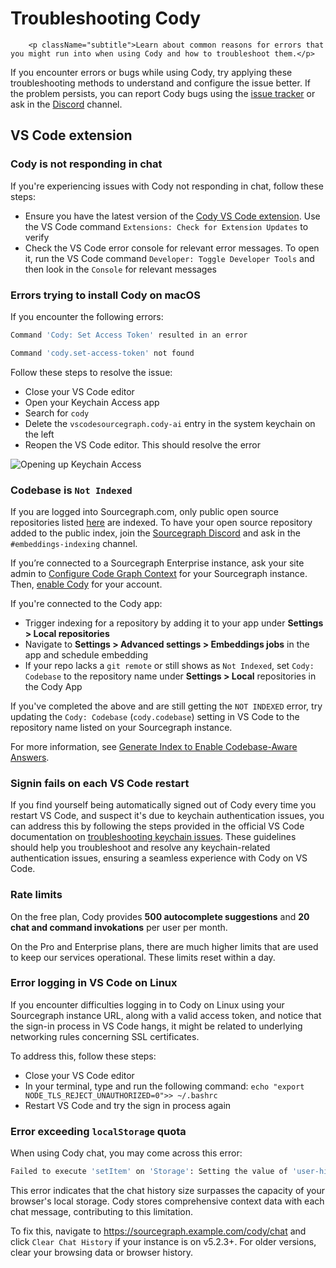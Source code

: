 # Troubleshooting Cody

        <p className="subtitle">Learn about common reasons for errors that you might run into when using Cody and how to troubleshoot them.</p>

If you encounter errors or bugs while using Cody, try applying these troubleshooting methods to understand and configure the issue better. If the problem persists, you can report Cody bugs using the [issue tracker](https://github.com/sourcegraph/cody/issues) or ask in the [Discord](https://discord.gg/s2qDtYGnAE) channel.

## VS Code extension

### Cody is not responding in chat

If you're experiencing issues with Cody not responding in chat, follow these steps:

- Ensure you have the latest version of the [Cody VS Code extension](https://marketplace.visualstudio.com/items?itemName=sourcegraph.cody-ai). Use the VS Code command `Extensions: Check for Extension Updates` to verify
- Check the VS Code error console for relevant error messages. To open it, run the VS Code command `Developer: Toggle Developer Tools` and then look in the `Console` for relevant messages

### Errors trying to install Cody on macOS

If you encounter the following errors:

```bash
Command 'Cody: Set Access Token' resulted in an error

Command 'cody.set-access-token' not found
```

Follow these steps to resolve the issue:

- Close your VS Code editor
- Open your Keychain Access app
- Search for `cody`
- Delete the `vscodesourcegraph.cody-ai` entry in the system keychain on the left
- Reopen the VS Code editor. This should resolve the error

![Opening up Keychain Access](https://storage.googleapis.com/sourcegraph-assets/blog/cody-docs-troubleshooting-keychain-access.png)

### Codebase is `Not Indexed`

If you are logged into Sourcegraph.com, only public open source repositories listed [here](/cody/embedded-repos) are indexed. To have your open source repository added to the public index, join the [Sourcegraph Discord](https://discord.gg/8wJF5EdAyA) and ask in the `#embeddings-indexing` channel.

If you’re connected to a Sourcegraph Enterprise instance, ask your site admin to [Configure Code Graph Context](/cody/core-concepts/code-graph) for your Sourcegraph instance. Then, [enable Cody](/cody/clients/enable-cody-enterprise) for your account.

If you're connected to the Cody app:

- Trigger indexing for a repository by adding it to your app under **Settings > Local repositories**
- Navigate to **Settings > Advanced settings > Embeddings jobs** in the app and schedule embedding
- If your repo lacks a `git remote` or still shows as `Not Indexed`, set `Cody: Codebase` to the repository name under **Settings > Local** repositories in the Cody App

If you've completed the above and are still getting the `NOT INDEXED` error, try updating the `Cody: Codebase` (`cody.codebase`) setting in VS Code to the repository name listed on your Sourcegraph instance.

For more information, see [Generate Index to Enable Codebase-Aware Answers](/cody/embeddings/embedding-index).

### Signin fails on each VS Code restart

If you find yourself being automatically signed out of Cody every time you restart VS Code, and suspect it's due to keychain authentication issues, you can address this by following the steps provided in the official VS Code documentation on [troubleshooting keychain issues](https://code.visualstudio.com/docs/editor/settings-sync#_troubleshooting-keychain-issues). These guidelines should help you troubleshoot and resolve any keychain-related authentication issues, ensuring a seamless experience with Cody on VS Code.

### Rate limits

On the free plan, Cody provides **500 autocomplete suggestions** and **20 chat and command invokations** per user per month.

On the Pro and Enterprise plans, there are much higher limits that are used to keep our services operational. These limits reset within a day.

### Error logging in VS Code on Linux

If you encounter difficulties logging in to Cody on Linux using your Sourcegraph instance URL, along with a valid access token, and notice that the sign-in process in VS Code hangs, it might be related to underlying networking rules concerning SSL certificates.

To address this, follow these steps:

- Close your VS Code editor
- In your terminal, type and run the following command: `echo "export NODE_TLS_REJECT_UNAUTHORIZED=0">> ~/.bashrc`
- Restart VS Code and try the sign in process again

### Error exceeding `localStorage` quota

When using Cody chat, you may come across this error:

```bash
Failed to execute 'setItem' on 'Storage': Setting the value of 'user-history:$user_id' exceeded the quota.
```

This error indicates that the chat history size surpasses the capacity of your browser's local storage. Cody stores comprehensive context data with each chat message, contributing to this limitation.

To fix this, navigate to https://sourcegraph.example.com/cody/chat and click `Clear Chat History` if your instance is on v5.2.3+. For older versions, clear your browsing data or browser history.
